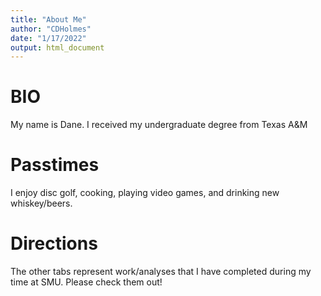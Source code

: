 ```yaml
---
title: "About Me"
author: "CDHolmes"
date: "1/17/2022"
output: html_document
---
```


# BIO
My name is Dane. I received my undergraduate degree from Texas A&M

# Passtimes
I enjoy disc golf, cooking, playing video games, and drinking new whiskey/beers.

# Directions
The other tabs represent work/analyses that I have completed during my time at SMU. Please check them out!
